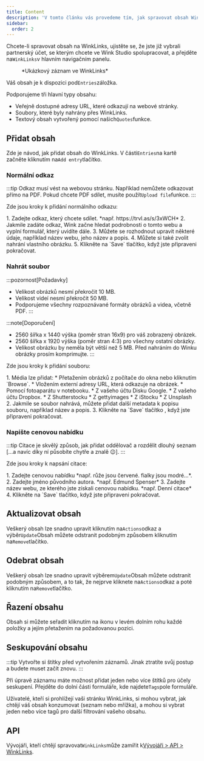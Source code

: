 ```yaml
---
title: Content
description: 'V tomto článku vás provedeme tím, jak spravovat obsah WinkLinks.'
sidebar:
  order: 2
---
```


Chcete-li spravovat obsah na WinkLinks, ujistěte se, že jste již vybrali partnerský účet, se kterým chcete ve Wink Studio spolupracovat, a přejděte na`WinkLinks`v hlavním navigačním panelu.

<figure>
  <CloudinaryImage width="350" height="561" resize="scale" quality="best" alt="Záznam WinkLinks" src="academy/winklinks-entry" errorImage="noimage_opaque_nyrtl0.png" />

  <figcaption>*Ukázkový záznam ve WinkLinks*</figcaption>
</figure>


Váš obsah je k dispozici pod`Entries`záložka.

Podporujeme tři hlavní typy obsahu:

* Veřejně dostupné adresy URL, které odkazují na webové stránky.
* Soubory, které byly nahrány přes WinkLinks.
* Textový obsah vytvořený pomocí našich`Quotes`funkce.

## Přidat obsah

Zde je návod, jak přidat obsah do WinkLinks. V části`Entries`na kartě začněte kliknutím na`Add entry`tlačítko.

### Normální odkaz

:::tip
Odkaz musí vést na webovou stránku. Například nemůžete odkazovat přímo na PDF. Pokud chcete PDF sdílet, musíte použít`Upload file`funkce.
:::

Zde jsou kroky k přidání normálního odkazu:

<Steps>
  1. Zadejte odkaz, který chcete sdílet. *např. https://trvl.as/s/3xWCH*
  2. Jakmile zadáte odkaz, Wink začne hledat podrobnosti o tomto webu a vyplní formulář, který uvidíte dále.
  3. Můžete se rozhodnout upravit některé údaje, například název webu, jeho název a popis.
  4. Můžete si také zvolit nahrání vlastního obrázku.
  5. Klikněte na `Save` tlačítko, když jste připraveni pokračovat.
</Steps>


### Nahrát soubor

:::pozornost\[Požadavky]

* Velikost obrázků nesmí překročit 10 MB.
* Velikost videí nesmí překročit 50 MB.
* Podporujeme všechny rozpoznávané formáty obrázků a videa, včetně PDF. :::

:::note\[Doporučení]

* 2560 šířka x 1440 výška (poměr stran 16x9) pro váš zobrazený obrázek.
* 2560 šířka x 1920 výška (poměr stran 4:3) pro všechny ostatní obrázky.
* Velikost obrázku by neměla být větší než 5 MB. Před nahráním do Winku obrázky prosím komprimujte. :::

Zde jsou kroky k přidání souboru:

<Steps>
  1. Média lze přidat:
     * Přetažením obrázků z počítače do okna nebo kliknutím `Browse`.
     * Vložením externí adresy URL, která odkazuje na obrázek.
     * Pomocí fotoaparátu v notebooku.
     * Z vašeho účtu Disku Google.
     * Z vašeho účtu Dropbox.
     * Z Shutterstocku
     * Z gettyimages
     * Z iStocku
     * Z Unsplash
  2. Jakmile se soubor nahrává, můžete přidat další metadata k popisu souboru, například název a popis.
  3. Klikněte na `Save` tlačítko , když jste připraveni pokračovat.
</Steps>


### Napište cenovou nabídku

:::tip
Citace je skvělý způsob, jak přidat oddělovač a rozdělit dlouhý seznam \[...a navíc díky ní působíte chytře a znalě 😉].
:::

Zde jsou kroky k napsání citace:

<Steps>
  1. Zadejte cenovou nabídku *např. růže jsou červené. fialky jsou modré...*.
  2. Zadejte jméno původního autora. *např. Edmund Spenser*
  3. Zadejte název webu, ze kterého jste získali cenovou nabídku. *např. Denní citace*
  4. Klikněte na `Save` tlačítko, když jste připraveni pokračovat.
</Steps>


## Aktualizovat obsah

Veškerý obsah lze snadno upravit kliknutím na`Actions`odkaz a výběr`Update`Obsah můžete odstranit podobným způsobem kliknutím na`Remove`tlačítko.

## Odebrat obsah

Veškerý obsah lze snadno upravit výběrem`Update`Obsah můžete odstranit podobným způsobem, a to tak, že nejprve kliknete na`Actions`odkaz a poté kliknutím na`Remove`tlačítko.

## Řazení obsahu

Obsah si můžete seřadit kliknutím na ikonu v levém dolním rohu každé položky a jejím přetažením na požadovanou pozici.

## Seskupování obsahu

:::tip
Vytvořte si štítky před vytvořením záznamů. Jinak ztratíte svůj postup a budete muset začít znovu.
:::

Při úpravě záznamu máte možnost přidat jeden nebo více štítků pro účely seskupení. Přejděte do dolní části formuláře, kde najdete`Tags`pole formuláře.

Uživatelé, kteří si prohlížejí vaši stránku WinkLinks, si mohou vybrat, jak chtějí váš obsah konzumovat (seznam nebo mřížka), a mohou si vybrat jeden nebo více tagů pro další filtrování vašeho obsahu.

## API

Vývojáři, kteří chtějí spravovat`WinkLinks`může zamířit k[Vývojáři > API > WinkLinks](/developers/apis/#winklinks-api).

